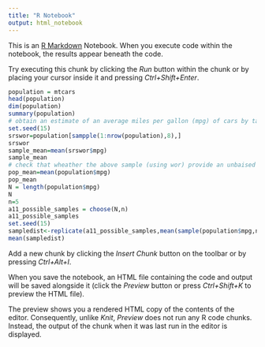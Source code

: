 ---
title: "R Notebook"
output: html_notebook
---

This is an [R Markdown](http://rmarkdown.rstudio.com) Notebook. When you execute code within the notebook, the results appear beneath the code. 

Try executing this chunk by clicking the *Run* button within the chunk or by placing your cursor inside it and pressing *Ctrl+Shift+Enter*. 

```{r}
population = mtcars
head(population)
dim(population)
summary(population)
# obtain an estimate of an average miles per gallon (mpg) of cars by taking a sample of size 8 using without replacemant
set.seed(15)
srswor=population[sampple(1:nrow(population),8),]
srswor
sample_mean=mean(srswor$mpg)
sample_mean
# check that wheather the above sample (using wor) provide an unbaised estimate of the population mean
pop_mean=mean(population$mpg)
pop_mean
N = length(population$mpg)
N
n=5
a11_possible_samples = choose(N,n) 
a11_possible_samples
set.seed(15)
sampledist<-replicate(a11_possible_samples,mean(sample(population$mpg,n)))
mean(sampledist)
```

Add a new chunk by clicking the *Insert Chunk* button on the toolbar or by pressing *Ctrl+Alt+I*.

When you save the notebook, an HTML file containing the code and output will be saved alongside it (click the *Preview* button or press *Ctrl+Shift+K* to preview the HTML file).

The preview shows you a rendered HTML copy of the contents of the editor. Consequently, unlike *Knit*, *Preview* does not run any R code chunks. Instead, the output of the chunk when it was last run in the editor is displayed.







